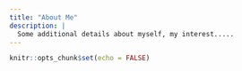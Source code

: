 ```yaml
---
title: "About Me"
description: |
  Some additional details about myself, my interest.....
---
```


```r
knitr::opts_chunk$set(echo = FALSE)
```

